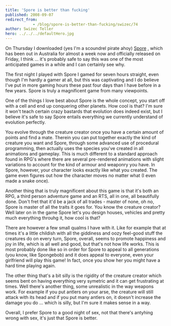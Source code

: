 ```yaml
---
title: 'Spore is better than fucking'
published: 2008-09-07
redirect_from: 
            - /blog/spore-is-better-than-fucking/swizec/74
author: Swizec Teller
hero: ../../../defaultHero.jpg
---
```

On Thursday I downloaded (yes I'm a scoundrel pirate ahoy) [Spore](http://www.spore.com/ftl) , which has been out in Australia for almost a week now and officially released on Friday, I think ... it's probably safe to say this was one of the most anticipated games in a while and I can certainly see why.

The first night I played with Spore I gamed for seven hours straight, even though I'm hardly a gamer at all, but this was captivating and I do believe I've put in more gaming hours these past four days than I have before in a few years. Spore is truly a magnificent game from many viewpoints.

One of the things I love best about Spore is the whole concept, you start off with a cell and end up conquering other planets. How cool is that? I'm sure it won't teach certain crazy bastards that evolution does indeed exist, but I believe it's safe to say Spore entails everything we currently understand of evolution perfectly.

You evolve through the creature creator once you have a certain amount of points and find a mate. Therein you can put together exactly the kind of creature you want and Spore, through some advanced use of procedural programming, then actually uses the species you've created in all animations and gameplay. This is much different to a standard approach found in RPG's where there are several pre-rendered animations with slight variations to account for the kind of armour and weaponry you have. In Spore, however, your character looks exactly like what you created. The game even figures out how the character moves no matter what (I even made a snake once).

Another thing that is truly magnificent about this game is that it's both an RPG, a third person adventure game and an RTS, all in one, all beautifully done. Don't fret that it'd be a jack of all trades - master of none, oh no, Spore is master of all the traits it goes for. You know the creature creator? Well later on in the game Spore let's you design houses, vehicles and pretty much everything throuhg it, how cool is that?

There are however a few small qualms I have with it. Like for example that at times it's a little childish with all the giddiness and oozy feel-good stuff the creatures do on every turn, Spore, overall, seems to promote happiness and joy in life, which is all well and good, but that's not how life works. This is most probably done like so in order for Spore to appeal to all generations (you know, like Spongebob) and it does appeal to everyone, even your girlfriend will play this game! In fact, once you show her you might have a hard time playing again.

The other thing that's a bit silly is the rigidity of the creature creator which seems bent on having everything very symetric and it can get frustrating at times. Well there's another thing, some unrealistic in the way weapons work. For example if you put antlers on your arse, the creature will still attack with its head and if you put many antlers on, it doesn't increase the damage you do ... which is silly, but I'm sure it makes sense in a way.

Overall, I prefer Spore to a good night of sex, not that there's antyhing wrong with sex, it's just that Spore is better.